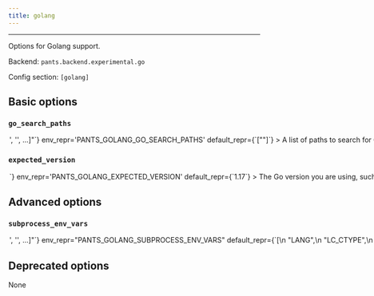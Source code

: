```yaml
---
title: golang
---
```



---

Options for Golang support.

Backend: <span className="color--primary">`pants.backend.experimental.go`</span>

Config section: <span className="color--primary">`[golang]`</span>

<span className={styles.options}>

## Basic options

### `go_search_paths`

<Option
  cli_repr={`--golang-go-search-paths="['<str>', '<str>', ...]"`}
  env_repr='PANTS_GOLANG_GO_SEARCH_PATHS'
  default_repr={`["<PATH>"]`}
>
A list of paths to search for Go.

Specify absolute paths to directories with the `go` binary, e.g. `/usr/bin`. Earlier entries will be searched first.

The special string &#x27;&lt;PATH&gt;&#x27; will expand to the contents of the PATH env var.

</Option>

### `expected_version`

<Option
  cli_repr={`--golang-expected-version=<str>`}
  env_repr='PANTS_GOLANG_EXPECTED_VERSION'
  default_repr={`1.17`}
>
The Go version you are using, such as `1.17`.

Pants will only use Go distributions from `--go-search-paths` that have the expected version, and it will error if none are found.

Do not include the patch version.

</Option>

## Advanced options

### `subprocess_env_vars`

<Option
  cli_repr={`--golang-subprocess-env-vars="['<str>', '<str>', ...]"`}
  env_repr="PANTS_GOLANG_SUBPROCESS_ENV_VARS"
  default_repr={`[\n  "LANG",\n  "LC_CTYPE",\n  "LC_ALL",\n  "PATH"\n]`}
>
  Environment variables to set when invoking the `go` tool. Entries are either
  strings in the form `ENV_VAR=value` to set an explicit value; or just
  `ENV_VAR` to copy the value from Pants&#x27;s own environment.
</Option>

## Deprecated options

None

</span>
